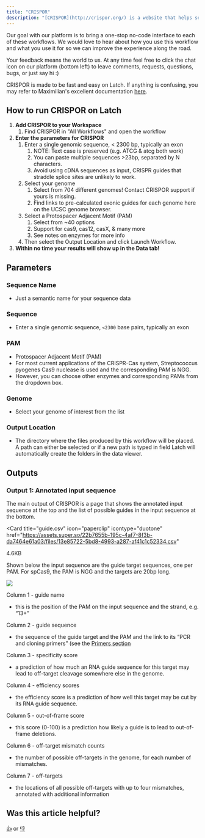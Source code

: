 ```yaml
---
title: "CRISPOR"
description: "[CRISPOR](http://crispor.org/) is a website that helps select and express CRISPR guide sequences, described in two papers ([Gen Biol 2016](https://genomebiology.biomedcentral.com/articles/10.1186/s13059-016-1012-2) and [NAR 2018](https://academic.oup.com/nar/article/46/W1/W242/4995687)). In its default mode, the user pastes an input DNA sequence and chooses the genome."
---
```


<Note>
   Our goal with our platform is to bring a one-stop no-code interface to each of these workflows. We would love to hear about how you use this workflow and what you use it for so we can improve the experience along the road.

   Your feedback means the world to us. At any time feel free to click the chat icon on our platform (bottom left) to leave comments, requests, questions, bugs, or just say hi :)
</Note>

CRISPOR is made to be fast and easy on Latch. If anything is confusing, you may refer to Maximilian's excellent documentation [here](http://crispor.tefor.net/manual/manual.html#enzymes).

## How to run CRISPOR on Latch

1. **Add CRISPOR to your Workspace**
   1. Find CRISPOR in "All Workflows" and open the workflow
2. **Enter the parameters for CRISPOR**
   1. Enter a single genomic sequence, < 2300 bp, typically an exon
      1. NOTE: Text case is preserved (e.g. ATCG & atcg both work)
      2. You can paste multiple sequences >23bp, separated by N characters.
      3. Avoid using cDNA sequences as input, CRISPR guides that straddle splice sites are unlikely to work.
   2. Select your genome
      1. Select from 704 different genomes! Contact CRISPOR support if yours is missing.
      2. Find links to pre-calculated exonic guides for each genome here on the UCSC genome browser.
   3. Select a Protospacer Adjacent Motif (PAM)
      1. Select from ~40 options
      2. Support for cas9, cas12, casX, & many more
      3. See notes on enzymes for more info
   4. Then select the Output Location and click Launch Workflow.
3. **Within no time your results will show up in the Data tab!**

## Parameters

### Sequence Name

- Just a semantic name for your sequence data

### Sequence

- Enter a single genomic sequence, `<2300` base pairs, typically an exon

### PAM

- Protospacer Adjacent Motif (PAM)
- For most current applications of the CRISPR-Cas system, Streptococcus pyogenes Cas9 nuclease is used and the corresponding PAM is NGG.
- However, you can choose other enzymes and corresponding PAMs from the dropdown box.

### Genome

- Select your genome of interest from the list

### Output Location

- The directory where the files produced by this workflow will be placed. A path can either be selected or if a new path is typed in field Latch will automatically create the folders in the data viewer.

## Outputs

### Output 1: Annotated input sequence

The main output of CRISPOR is a page that shows the annotated input sequence at the top and the list of possible guides in the input sequence at the bottom.

<Card
  title="guide.csv"
  icon="paperclip"
  icontype="duotone"
  href="https://assets.super.so/22b7655b-195c-4af7-8f3b-da7464e61a03/files/13e85722-5bd8-4993-a287-af41c1c52334.csv"
>
  4.6KB
</Card>

Shown below the input sequence are the guide target sequences, one per PAM. For spCas9, the PAM is NGG and the targets are 20bp long.

![](/images/guidelist.png)

Column 1 - guide name

- this is the position of the PAM on the input sequence and the strand, e.g. “13+”

Column 2 - guide sequence
- the sequence of the guide target and the PAM and the link to its “PCR and cloning primers” (see the [Primers section](http://crispor.tefor.net/manual/#primers)

Column 3 - specificity score
- a prediction of how much an RNA guide sequence for this target may lead to off-target cleavage somewhere else in the genome.

Column 4 - efficiency scores
- the efficiency score is a prediction of how well this target may be cut by its RNA guide sequence.

Column 5 - out-of-frame score
- this score (0-100) is a prediction how likely a guide is to lead to out-of-frame deletions.

Column 6 - off-target mismatch counts
- the number of possible off-targets in the genome, for each number of mismatches.

Column 7 - off-targets
- the locations of all possible off-targets with up to four mismatches, annotated with additional information

## Was this article helpful?

[👍](https://gucjxnd0b2v.typeform.com/to/pHRudLeW?typeform-medium=embed-email#source=getting-started&answers-dba3616d-33cf-4869-9661-56a59736abc2=dba3616d-33cf-4869-9661-56a59736abc2-yes) or [👎](https://gucjxnd0b2v.typeform.com/to/pHRudLeW?typeform-medium=embed-email#source=getting-started&answers-dba3616d-33cf-4869-9661-56a59736abc2=dba3616d-33cf-4869-9661-56a59736abc2-no)
